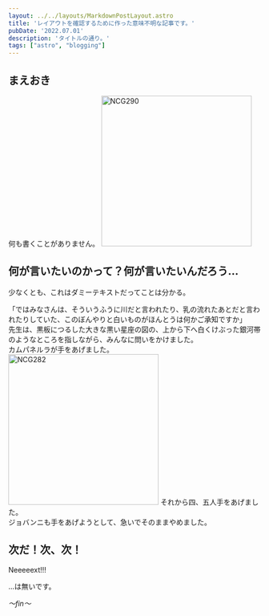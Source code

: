 ```yaml
---
layout: ../../layouts/MarkdownPostLayout.astro
title: 'レイアウトを確認するために作った意味不明な記事です。'
pubDate: '2022.07.01'
description: 'タイトルの通り。'
tags: ["astro", "blogging"]
---
```


## まえおき
何も書くことがありません。
<Image src={ncg290Img} width="300" alt="NCG290" />


## 何が言いたいのかって？何が言いたいんだろう...
少なくとも、これはダミーテキストだってことは分かる。

「ではみなさんは、そういうふうに川だと言われたり、乳の流れたあとだと言われたりしていた、このぼんやりと白いものがほんとうは何かご承知ですか」  
先生は、黒板につるした大きな黒い星座の図の、上から下へ白くけぶった銀河帯のようなところを指しながら、みんなに問いをかけました。  
カムパネルラが手をあげました。  
<Image src={ncg282Img} width="300" alt="NCG282" />
それから四、五人手をあげました。  
ジョバンニも手をあげようとして、急いでそのままやめました。

## 次だ！次、次！

Neeeeext!!!

...は無いです。

_～fin～_